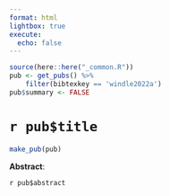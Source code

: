 ```yaml
---
format: html
lightbox: true
execute:
  echo: false
---
```


```r
source(here::here("_common.R"))
pub <- get_pubs() %>% 
    filter(bibtexkey == 'windle2022a')
pub$summary <- FALSE
```

# `r pub$title` 

```r
make_pub(pub)
```

**Abstract**:

`r pub$abstract`


